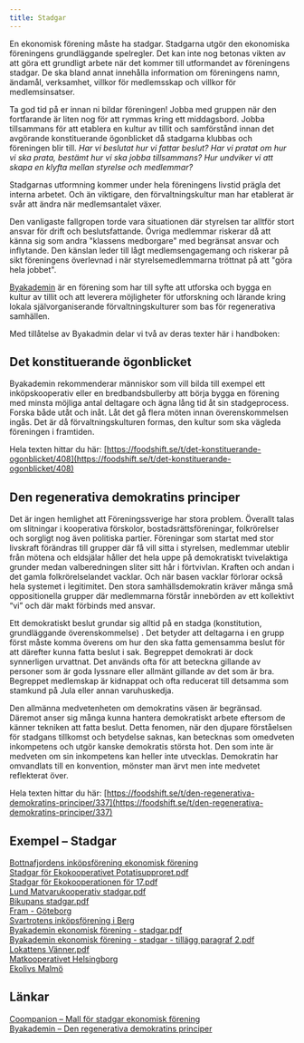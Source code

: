 ```yaml
---
title: Stadgar
---
```


En ekonomisk förening måste ha stadgar. Stadgarna utgör den ekonomiska föreningens grundläggande spelregler. Det kan inte nog betonas vikten av att göra ett grundligt arbete när det kommer till utformandet av föreningens stadgar. De ska bland annat innehålla information om föreningens namn, ändamål, verksamhet, villkor för medlemsskap och villkor för medlemsinsatser.

Ta god tid på er innan ni bildar föreningen! Jobba med gruppen när den fortfarande är liten nog för att rymmas kring ett middagsbord. Jobba tillsammans för att etablera en kultur av tillit och samförstånd innan det avgörande konstituerande ögonblicket då stadgarna klubbas och föreningen blir till. _Har vi beslutat hur vi fattar beslut? Har vi pratat om hur vi ska prata, bestämt hur vi ska jobba tillsammans? Hur undviker vi att skapa en klyfta mellan styrelse och medlemmar?_

Stadgarnas utformning kommer under hela föreningens livstid prägla det interna arbetet. Och än viktigare, den förvaltningskultur man har etablerat är svår att ändra när medlemsantalet växer.

Den vanligaste fallgropen torde vara situationen där styrelsen tar alltför stort ansvar för drift och beslutsfattande. Övriga medlemmar riskerar då att känna sig som andra "klassens medborgare" med begränsat ansvar och inflytande. Den känslan leder till lågt medlemsengagemang och riskerar på sikt föreningens överlevnad i när styrelsemedlemmarna tröttnat på att "göra hela jobbet".

[Byakademin](https://www.facebook.com/byakademin) är en förening som har till syfte att utforska och bygga en kultur av tillit och att leverera möjligheter för utforskning och lärande kring lokala självorganiserande förvaltningskulturer som bas för regenerativa samhällen.

Med tillåtelse av Byakadmin delar vi två av deras texter här i handboken:

## Det konstituerande ögonblicket

Byakademin rekommenderar människor som vill bilda till exempel ett inköpskooperativ eller en bredbandsbullerby att börja bygga en förening med minsta möjliga antal deltagare och ägna lång tid åt sin stadgeprocess. Forska både utåt och inåt. Låt det gå flera möten innan överenskommelsen ingås. Det är då förvaltningskulturen formas, den kultur som ska vägleda föreningen i framtiden.

Hela texten hittar du här: [https://foodshift.se/t/det-konstituerande-ogonblicket/408](https://foodshift.se/t/det-konstituerande-ogonblicket/408)

## Den regenerativa demokratins principer

Det är ingen hemlighet att Föreningssverige har stora problem. Överallt talas om slitningar i kooperativa förskolor, bostadsrättsföreningar, folkrörelser och sorgligt nog även politiska partier. Föreningar som startat med stor livskraft förändras till grupper där få vill sitta i styrelsen, medlemmar uteblir från mötena och eldsjälar håller det hela uppe på demokratiskt tvivelaktiga grunder medan valberedningen sliter sitt hår i förtvivlan. Kraften och andan i det gamla folkrörelselandet vacklar. Och när basen vacklar förlorar också hela systemet i legitimitet. Den stora samhällsdemokratin kräver många små oppositionella grupper där medlemmarna förstår innebörden av ett kollektivt “vi” och där makt förbinds med ansvar.

Ett demokratiskt beslut grundar sig alltid på en stadga (konstitution, grundläggande överenskommelse) . Det betyder att deltagarna i en grupp först måste komma överens om hur den ska fatta gemensamma beslut för att därefter kunna fatta beslut i sak. Begreppet demokrati är dock synnerligen urvattnat. Det används ofta för att beteckna gillande av personer som är goda lyssnare eller allmänt gillande av det som är bra. Begreppet medlemskap är kidnappat och ofta reducerat till detsamma som stamkund på Jula eller annan varuhuskedja.

Den allmänna medvetenheten om demokratins väsen är begränsad. Däremot anser sig många kunna hantera demokratiskt arbete eftersom de känner tekniken att fatta beslut. Detta fenomen, när den djupare förståelsen för stadgans tillkomst och betydelse saknas, kan betecknas som omedveten inkompetens och utgör kanske demokratis största hot. Den som inte är medveten om sin inkompetens kan heller inte utvecklas. Demokratin har omvandlats till en konvention, mönster man ärvt men inte medvetet reflekterat över.

Hela texten hittar du här: [https://foodshift.se/t/den-regenerativa-demokratins-principer/337](https://foodshift.se/t/den-regenerativa-demokratins-principer/337)

## Exempel – Stadgar

[Bottnafjordens inköpsförening ekonomisk förening](https://foodshift.se/uploads/short-url/eMijgrQFHmAmWUtRCrGHJxWEjEB.pdf)  
[Stadgar för Ekokooperativet Potatisupproret.pdf](https://foodshift.se/uploads/short-url/d34b1IAaTkeMoOSQcm2QMY0Eqax.pdf)  
[Stadgar för Ekokooperationen för 17.pdf](https://foodshift.se/uploads/short-url/iGxKt7wvE2rcXhzfLyZ3LkUGEPw.pdf)  
[Lund Matvarukooperativ stadgar.pdf](https://foodshift.se/uploads/short-url/a3IsMENqrsPOWLCp9wQrNw9ABjM.pdf)  
[Bikupans stadgar.pdf](https://foodshift.se/uploads/short-url/uqOyqCDL8r7P9dteINuFM8WI4oR.pdf)  
[Fram - Göteborg](https://foodshift.se/uploads/short-url/j31PfKxtJ4dDkNx5hx8RblLXHPH.pdf)  
[Svartrotens inköpsförening i Berg](https://foodshift.se/uploads/short-url/5JDB5YoDYlE5uwY5LXFeItzFVg4.pdf)  
[Byakademin ekonomisk förening - stadgar.pdf](https://foodshift.se/uploads/short-url/aOY8hx9oQ7NGx7bBjWF0rytmLJb.pdf)  
[Byakademin ekonomisk förening - stadgar - tillägg paragraf 2.pdf](https://foodshift.se/uploads/short-url/2pJ1MJicsZhtVkxwbd1T6lmMUaG.pdf)  
[Lokattens Vänner.pdf](https://foodshift.se/uploads/short-url/vfsiJGgjZ5FTS9C3aRc9BgL2oVZ.pdf)  
[Matkooperativet Helsingborg](https://matkooperativet.se/vara-stadgar)  
[Ekolivs Malmö](https://www.ekolivs.se/stadgar)

## Länkar

[Coompanion – Mall för stadgar ekonomisk förening](https://coompanion.se/coompanion/mall-for-stadgar-ekonomisk-forening/)  
[Byakademin – Den regenerativa demokratins principer](https://foodshift.se/uploads/short-url/nwqjWUwWRBU6iqAe5PZqPvbTVDI.pdf)
